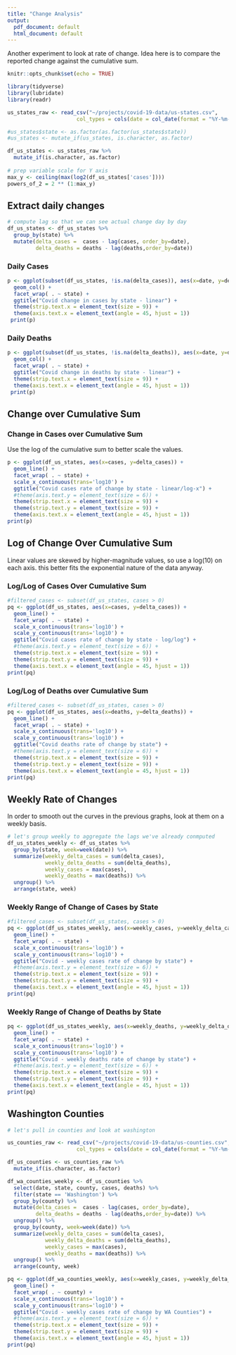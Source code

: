 ```yaml
---
title: "Change Analysis"
output:
  pdf_document: default
  html_document: default
---
```


Another experiment to look at rate of change. Idea here is to compare the reported change against the cumulative sum. 

```r
knitr::opts_chunk$set(echo = TRUE)

library(tidyverse)
library(lubridate)
library(readr)

```

```r
us_states_raw <- read_csv("~/projects/covid-19-data/us-states.csv",
                      col_types = cols(date = col_date(format = "%Y-%m-%d")))

#us_states$state <- as.factor(as.factor(us_states$state))
#us_states <- mutate_if(us_states, is.character, as.factor)

df_us_states <- us_states_raw %>%
  mutate_if(is.character, as.factor) 
  
# prep variable scale for Y axis
max_y <- ceiling(max(log2(df_us_states['cases'])))
powers_of_2 = 2 ** (1:max_y)

```

## Extract daily changes
```r
# compute lag so that we can see actual change day by day
df_us_states <- df_us_states %>%
  group_by(state) %>%
  mutate(delta_cases =  cases - lag(cases, order_by=date), 
         delta_deaths = deaths - lag(deaths,order_by=date))

```

### Daily Cases

```r
p <- ggplot(subset(df_us_states, !is.na(delta_cases)), aes(x=date, y=delta_cases)) +
  geom_col() + 
  facet_wrap( . ~ state) +
  ggtitle("Covid change in cases by state - linear") +
  theme(strip.text.x = element_text(size = 9)) +
  theme(axis.text.x = element_text(angle = 45, hjust = 1))
 print(p)

```

### Daily Deaths

```r
p <- ggplot(subset(df_us_states, !is.na(delta_deaths)), aes(x=date, y=delta_deaths)) +
  geom_col() + 
  facet_wrap( . ~ state) +
  ggtitle("Covid change in deaths by state - linear") +
  theme(strip.text.x = element_text(size = 9)) +
  theme(axis.text.x = element_text(angle = 45, hjust = 1))
 print(p)

```

## Change over Cumulative Sum

### Change in Cases over Cumulative Sum

Use the log of the cumulative sum to better scale the values.

```r
p <- ggplot(df_us_states, aes(x=cases, y=delta_cases)) +
  geom_line() + 
  facet_wrap( . ~ state) +
  scale_x_continuous(trans='log10') +
  ggtitle("Covid cases rate of change by state - linear/log-x") +
  #theme(axis.text.y = element_text(size = 6)) +
  theme(strip.text.x = element_text(size = 9)) +
  theme(strip.text.y = element_text(size = 9)) +
  theme(axis.text.x = element_text(angle = 45, hjust = 1)) 
print(p)

```
## Log of Change Over Cumulative Sum

Linear values are skewed by higher-magnitude values, so use a log(10) on each axis.
this better fits the exponential nature of the data anyway.

### Log/Log of Cases Over Cumulative Sum

```r
#filtered_cases <- subset(df_us_states, cases > 0)
pq <- ggplot(df_us_states, aes(x=cases, y=delta_cases)) +
  geom_line() + 
  facet_wrap( . ~ state) +
  scale_x_continuous(trans='log10') +
  scale_y_continuous(trans='log10') +
  ggtitle("Covid cases rate of change by state - log/log") +
  #theme(axis.text.y = element_text(size = 6)) +
  theme(strip.text.x = element_text(size = 9)) +
  theme(strip.text.y = element_text(size = 9)) +
  theme(axis.text.x = element_text(angle = 45, hjust = 1)) 
print(pq)

```

### Log/Log of Deaths over Cumulative Sum

```r
#filtered_cases <- subset(df_us_states, cases > 0)
pq <- ggplot(df_us_states, aes(x=deaths, y=delta_deaths)) +
  geom_line() + 
  facet_wrap( . ~ state) +
  scale_x_continuous(trans='log10') +
  scale_y_continuous(trans='log10') +
  ggtitle("Covid deaths rate of change by state") +
  #theme(axis.text.y = element_text(size = 6)) +
  theme(strip.text.x = element_text(size = 9)) +
  theme(strip.text.y = element_text(size = 9)) +
  theme(axis.text.x = element_text(angle = 45, hjust = 1)) 
print(pq)

```

## Weekly Rate of Changes

In order to smooth out the curves in the previous graphs, look at them on a weekly basis.

```r
# let's group weekly to aggregate the lags we've already conmputed
df_us_states_weekly <- df_us_states %>%
  group_by(state, week=week(date)) %>%
  summarize(weekly_delta_cases = sum(delta_cases),
            weekly_delta_deaths = sum(delta_deaths),
            weekly_cases = max(cases),
            weekly_deaths = max(deaths)) %>%
  ungroup() %>%
  arrange(state, week)
```

### Weekly Range of Change of Cases by State

```r
#filtered_cases <- subset(df_us_states, cases > 0)
pq <- ggplot(df_us_states_weekly, aes(x=weekly_cases, y=weekly_delta_cases)) +
  geom_line() + 
  facet_wrap( . ~ state) +
  scale_x_continuous(trans='log10') +
  scale_y_continuous(trans='log10') +
  ggtitle("Covid - weekly cases rate of change by state") +
  #theme(axis.text.y = element_text(size = 6)) +
  theme(strip.text.x = element_text(size = 9)) +
  theme(strip.text.y = element_text(size = 9)) +
  theme(axis.text.x = element_text(angle = 45, hjust = 1)) 
print(pq)

```

### Weekly Range of Change of Deaths by State

```r
pq <- ggplot(df_us_states_weekly, aes(x=weekly_deaths, y=weekly_delta_deaths)) +
  geom_line() + 
  facet_wrap( . ~ state) +
  scale_x_continuous(trans='log10') +
  scale_y_continuous(trans='log10') +
  ggtitle("Covid - weekly deaths rate of change by state") +
  #theme(axis.text.y = element_text(size = 6)) +
  theme(strip.text.x = element_text(size = 9)) +
  theme(strip.text.y = element_text(size = 9)) +
  theme(axis.text.x = element_text(angle = 45, hjust = 1)) 
print(pq)

```

## Washington Counties

```r
# let's pull in counties and look at washington

us_counties_raw <- read_csv("~/projects/covid-19-data/us-counties.csv",
                      col_types = cols(date = col_date(format = "%Y-%m-%d")))

df_us_counties <- us_counties_raw %>%
  mutate_if(is.character, as.factor) 

df_wa_counties_weekly <- df_us_counties %>%
  select(date, state, county, cases, deaths) %>%
  filter(state == 'Washington') %>%
  group_by(county) %>%
  mutate(delta_cases =  cases - lag(cases, order_by=date), 
         delta_deaths = deaths - lag(deaths,order_by=date)) %>%
  ungroup() %>%
  group_by(county, week=week(date)) %>%
  summarize(weekly_delta_cases = sum(delta_cases),
            weekly_delta_deaths = sum(delta_deaths),
            weekly_cases = max(cases),
            weekly_deaths = max(deaths)) %>%
  ungroup() %>%
  arrange(county, week)
```

```r
pq <- ggplot(df_wa_counties_weekly, aes(x=weekly_cases, y=weekly_delta_cases)) +
  geom_line() + 
  facet_wrap( . ~ county) +
  scale_x_continuous(trans='log10') +
  scale_y_continuous(trans='log10') +
  ggtitle("Covid - weekly cases rate of change by WA Counties") +
  #theme(axis.text.y = element_text(size = 6)) +
  theme(strip.text.x = element_text(size = 9)) +
  theme(strip.text.y = element_text(size = 9)) +
  theme(axis.text.x = element_text(angle = 45, hjust = 1)) 
print(pq)

```